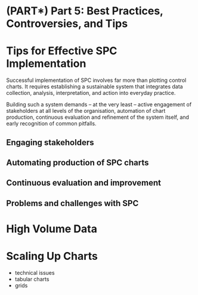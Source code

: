 # (PART\*) Part 5: Best Practices, Controversies, and Tips {-}

# Tips for Effective SPC Implementation

Successful implementation of SPC involves far more than plotting control charts. It requires establishing a sustainable system that integrates data collection, analysis, interpretation, and action into everyday practice.

Building such a system demands -- at the very least -- active engagement of stakeholders at all levels of the organisation, automation of chart production, continuous evaluation and refinement of the system itself, and early recognition of common pitfalls.

## Engaging stakeholders

## Automating production of SPC charts

## Continuous evaluation and improvement

## Problems and challenges with SPC



# High Volume Data

# Scaling Up Charts

- technical issues
- tabular charts
- grids

